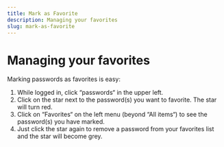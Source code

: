 ```yaml
---
title: Mark as Favorite
description: Managing your favorites
slug: mark-as-favorite
---
```


# Managing your favorites

Marking passwords as favorites is easy:

1.  While logged in, click “passwords“ in the upper left.
2.  Click on the star next to the password(s) you want to favorite. The star will turn red.
3.  Click on “Favorites“ on the left menu (beyond “All items“) to see the password(s) you have marked.
4.  Just click the star again to remove a password from your favorites list and the star will become grey.
